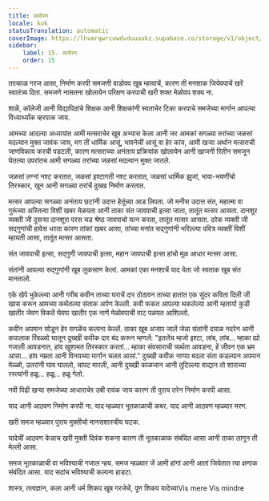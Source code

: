 ```yaml
---
title: सादेंपण
locale: kok
statusTranslation: automatic
coverImage: https://lhvmrqwrcowdvduuaukz.supabase.co/storage/v1/object/public/strapi-uploads/small_cover-educacion-fundamental.webp-2d51a7828a2b1309555be27f7e2a61a0.webp
sidebar:
    label: 15. सादेंपण
    order: 15
---
```

तात्काळ गरज आसा, निर्माण करपी समजणी वाडोवप खूब म्हत्वाचें, कारण ती मनशाक जियेवपाचें खरें स्वातंत्र्य दिता. समजणे नासतना खोलायेन परिक्षण करपाची खरी शक्त मेळोवप शक्य ना.

शाळें, कॉलेजी आनी विद्यापिठांचे शिक्षक आनी शिक्षकांनी स्वताचेर टिका करपाचे समजेच्या मार्गान आपल्या विध्यार्थ्यांक व्हरपाक जाय.

आमच्या आदल्या अध्यायांत आमी मत्सराचेर खूब अभ्यास केला आनी जर आमकां सगळ्या तरांच्या जळसां मदल्यान मुक्त जावंक जाय, मग तीं धार्मिक आसूं, भावनेचीं आसूं वा हेर कांय, आमी खऱ्या अर्थान मत्सराची जाणविकाय करची पडटली, कारण मत्सराच्या अनंताय प्रक्रियांक खोलायेन आनी खाजगी रितीन समजून घेतल्या उपरांतच आमी सगळ्या तरांच्या जळसां मदल्यान मुक्त जातले.

जळसां लग्नां नश्ट करतात, जळसां इश्टागती नश्ट करतात, जळसां धार्मिक झुजां, भावा-भयणींचो तिरस्कार, खून आनी सगळ्या तरांचें दुख्ख निर्माण करतात.

मत्सर आपल्या सगळ्या अनंताय छटांनी उदात्त हेतूंच्या आड लिपता. जो मनीस उदात्त संत, महात्मा वा गुरूंच्या अस्तित्वा विशीं खबर मेळयता आनी ताका संत जावपाची इत्सा जाता, तातूंत मत्सर आसता. दानशूर व्यक्ती जी दुसऱ्या दानशूरा परस चड श्रेष्ठ जावपाचो यत्न करता, तातूंत मत्सर आसता. दरेक व्यक्ती जी सद्गुणांची हावेस धरता कारण तांकां खबर आसा, तांच्या मनांत सद्गुणांनी भरिल्ल्या पवित्र व्यक्तीं विशीं म्हायती आसा, तातूंत मत्सर आसता.

संत जावपाची इत्सा, सद्गुणी जावपाची इत्सा, महान जावपाची इत्सा हांचो मूळ आधार मत्सर आसा.

संतांनी आपल्या सद्गुणांनी खूब लुकसाण केलां. आमकां एका मनशाचें याद येता जो स्वताक खूब संत मानतालो.

एके खेपे भुकेल्ल्या आनी गरीब कवीन ताच्या घराचें दार ठोठावन ताच्या हातांत एक सुंदर कविता दिली जी खास करून आमच्या कथेंतल्या संताक अर्पण केल्ली. कवी फकत आपल्या थकलेल्या आनी म्हतार्या कुडी खातीर जेवण विकतें घेवपा खातीर एक नाणें मेळोवपाची वाट पळयत आशिल्लो.

कवीन अपमान सोडून हेर सगळेंच कल्पना केल्लें. ताका खूब अजाप जालें जेन्ना संतांनी दयाळ नदरेन आनी कपालाक रिंवळ्यो घालून दुख्खी कवीक दार बंद करून म्हणलें: "इतलेंच म्हजो इश्टा, लांब, लांब... म्हाका ह्यो गजाली आवडनात, हांव खुशामत तिरस्कार करतां... म्हाका संवसाराची व्यर्थता आवडना, हें जीवन एक भ्रम आसा... हांव नम्रता आनी विनयच्या मार्गान चलत आसां." दुख्खी कवीक नाण्या बदला संता कडल्यान अपमान मेळ्ळो, उतरांनी घाव घातलो, चापट मारली, आनी दुख्खी काळजान आनी तुटिल्ल्या वाद्यान तो शाराच्या रस्त्यांनी हळू... हळू... हळू गेलो.

नवी पिढी खऱ्या समजेच्या आधाराचेर उबी रावंक जाय कारण ती पुराय तरेन निर्माण करपी आसा.

याद आनी आठवण निर्माण करपी ना. याद म्हळ्यार भूतकाळाची कबर. याद आनी आठवण म्हळ्यार मरण.

खरी समज म्हळ्यार पुराय मुक्तीचो मानसशास्त्रीय घटक.

यादेचीं आठवण केन्नाच खरी मुक्ती दिवंक शकना कारण ती भूतकाळाक संबंदित आसा आनी ताका लागून ती मेल्ली आसा.

समज भूतकाळाची वा भविश्याची गजाल न्हय. समज म्हळ्यार जें आमी हांगां आनी आतां जियेतात त्या क्षणाक संबंदित आसा. याद सदांच भविश्याची कल्पना हाडटा.

शास्त्र, तत्वज्ञान, कला आनी धर्म शिकप खूब गरजेचें, पूण शिकप यादेच्याVis mere
Vis mindre
